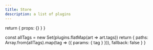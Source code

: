 ```yaml
---
title: Store
description: a list of plugins
---
```



  return { props: {} }
}

  const allTags = new Set(plugins.flatMap(art => art.tags))
  return {
    paths: Array.from(allTags).map(tag => ({ params: { tag } })),
    fallback: false
  }
}

<Store />